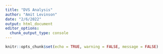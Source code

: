 ```yaml
---
title: "DVS Analysis"
author: "Amit Levinson"
date: "2/6/2022"
output: html_document
editor_options: 
  chunk_output_type: console
---
```


```r
knitr::opts_chunk$set(echo = TRUE, warning = FALSE, message = FALSE)
```

```r

```

